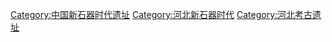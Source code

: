 [[Category:中国新石器时代遗址|Category:中国新石器时代遗址]]
[[Category:河北新石器时代|Category:河北新石器时代]]
[[Category:河北考古遗址|Category:河北考古遗址]]